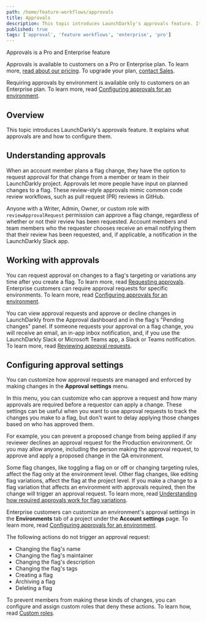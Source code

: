 ```yaml
---
path: /home/feature-workflows/approvals
title: Approvals
description: This topic introduces LaunchDarkly's approvals feature. It explains what approvals are and how to configure them.
published: true
tags: ['approval', 'feature workflows', 'enterprise', 'pro']
---
```


<Callout intent="primary">
<CalloutTitle>Approvals is a Pro and Enterprise feature</CalloutTitle>
<CalloutDescription>

Approvals is available to customers on a Pro or Enterprise plan. To learn more, [read about our pricing](https://launchdarkly.com/pricing/). To upgrade your plan, [contact Sales](https://launchdarkly.com/contact-sales/).

Requiring approvals by environment is available only to customers on an Enterprise plan. To learn more, read [Configuring approvals for an environment](/home/feature-workflows/environment-approvals).

</CalloutDescription>
</Callout>

## Overview

This topic introduces LaunchDarkly's approvals feature. It explains what approvals are and how to configure them.

## Understanding approvals

When an account member plans a flag change, they have the option to request approval for that change from a member or team in their LaunchDarkly project. Approvals let more people have input on planned changes to a flag. These review-style approvals mimic common code review workflows, such as pull request (PR) reviews in GitHub.

Anyone with a Writer, Admin, Owner, or custom role with `reviewApprovalRequest` permission can approve a flag change, regardless of whether or not their review has been requested. Account members and team members who the requester chooses receive an email notifying them that their review has been requested, and, if applicable, a notification in the LaunchDarkly Slack app.

## Working with approvals

You can request approval on changes to a flag's targeting or variations any time after you create a flag. To learn more, read [Requesting approvals](/home/feature-workflows/request-approvals). Enterprise customers can require approval requests for specific environments. To learn more, read [Configuring approvals for an environment](/home/feature-workflows/environment-approvals).

You can view approval requests and approve or decline changes in LaunchDarkly from the Approval dashboard and in the flag's "Pending changes" panel. If someone requests your approval on a flag change, you will receive an email, an in-app inbox notification, and, if you use the LaunchDarkly Slack or Microsoft Teams app, a Slack or Teams notification. To learn more, read [Reviewing approval requests](/home/feature-workflows/review-approvals).

## Configuring approval settings

You can customize how approval requests are managed and enforced by making changes in the **Approval settings** menu.

In this menu, you can customize who can approve a request and how many approvals are required before a requestor can apply a change. These settings can be useful when you want to use approval requests to track the changes you make to a flag, but don't want to delay applying those changes based on who has approved them.

For example, you can prevent a proposed change from being applied if any reviewer declines an approval request for the Production environment. Or you may allow anyone, including the person making the approval request, to approve and apply a proposed change in the QA environment.

Some flag changes, like toggling a flag on or off or changing targeting rules, affect the flag only at the environment level. Other flag changes, like editing flag variations, affect the flag at the project level. If you make a change to a flag variation that affects an environment with approvals required, then the change will trigger an approval request. To learn more, read [Understanding how required approvals work for flag variations](/home/feature-workflows/environment-approvals#understanding-how-required-approvals-work-for-flag-variations).

Enterprise customers can customize an environment's approval settings in the **Environments** tab of a project under the **Account settings** page. To learn more, read [Configuring approvals for an environment](/home/feature-workflows/environment-approvals).

The following actions do not trigger an approval request:

* Changing the flag's name
* Changing the flag's maintainer
* Changing the flag's description
* Changing the flag's tags
* Creating a flag
* Archiving a flag
* Deleting a flag

To prevent members from making these kinds of changes, you can configure and assign custom roles that deny these actions. To learn how, read [Custom roles](/home/members/custom-roles).
